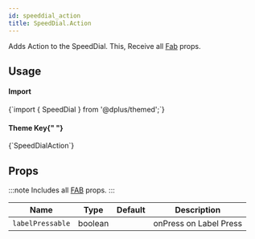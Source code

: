 ```yaml
---
id: speeddial_action
title: SpeedDial.Action
---
```



<IconsStyle />

Adds Action to the SpeedDial.
This, Receive all [Fab](fab#props) props.

## Usage

<div class="row inline-flex-center">
  <div class="col col--3">
    <h4>Import</h4>
  </div>
  <div class="col col--9">
    <CodeBlock>{`import { SpeedDial } from '@dplus/themed';`}</CodeBlock>
  </div>
  <div class="col col--3">
    <h4>
      Theme Key{" "}
      <a href="../customizing#using-themeprovider">
        <BiInfoCircle />
      </a>
    </h4>
  </div>
  <div class="col col--9">
    <CodeBlock>{`SpeedDialAction`}</CodeBlock>
  </div>
</div>

## Props

:::note
Includes all [FAB](fab#props) props.
:::

<div class='table-responsive'>

| Name             | Type    | Default | Description            |
| ---------------- | ------- | ------- | ---------------------- |
| `labelPressable` | boolean |         | onPress on Label Press |

</div>
